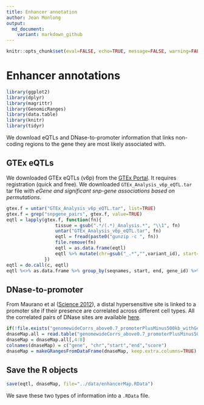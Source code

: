 ```yaml
---
title: Enhancer annotation
author: Jean Monlong
output:
  md_document:
    variant: markdown_github
---
```


```r
knitr::opts_chunk$set(eval=FALSE, echo=TRUE, message=FALSE, warning=FALSE, fig.width=10, tidy=TRUE)
```

# Enhancer annotations

```r
library(ggplot2)
library(dplyr)
library(magrittr)
library(GenomicRanges)
library(data.table)
library(knitr)
library(tidyr)
```

We download eQTLs and DNase-to-promoter information that links non-coding regions to the gene they are most likely associated with.

## GTEx eQTLs

We downloaded GTEx eQTLs (v6p) from the [GTEx Portal](http://gtexportal.org/home/datasets).
It requires registration (quick and free).
We downloaded `GTEx_Analysis_v6p_eQTL.tar` tar file with *eGene and significant snp-gene associations based on permutations*.

```r
gtex.f = untar("GTEx_Analysis_v6p_eQTL.tar", list=TRUE)
gtex.f = grep("snpgene_pairs", gtex.f, value=TRUE)
eqtl = lapply(gtex.f, function(fn){
                  tissue = gsub(".*/(.*)_Analysis.*", "\\1", fn)
                  untar("GTEx_Analysis_v6p_eQTL.tar", fn)
                  eqtl = fread(paste0("gunzip -c ", fn))
                  file.remove(fn)
                  eqtl = as.data.frame(eqtl)
                  eqtl %>% mutate(chr=gsub("_.*","",variant_id), start=gsub(".*_([0-9]+)_.*","\\1", variant_id), start=as.numeric(start), end=start+1, score=-log10(pval_beta)) %>% select(chr, start, end, gene_id, score) %>% mutate(tissue=tissue) %>% makeGRangesFromDataFrame(keep.extra.columns=TRUE)
              })
eqtl = do.call(c, eqtl)
eqtl %<>% as.data.frame %>% group_by(seqnames, start, end, gene_id) %>% summarize(score=mean(score), nb.tis=n(), tissue=paste(tissue, collapse=",")) %>% makeGRangesFromDataFrame(keep.extra.columns=TRUE)
```

## DNase-to-promoter

From Maurano et al ([Science 2012](http://www.sciencemag.org/content/337/6099/1190.full)), a distal hypersensitive site is linked to a promoter site if their presence are correlated across different cell types.
All the correlated pairs of DNase sites are available [here](http://www.uwencode.org/proj/Science_Maurano_Humbert_et_al/data/genomewideCorrs_above0.7_promoterPlusMinus500kb_withGeneNames_35celltypeCategories.bed8.gz).

```r
if(!file.exists("genomewideCorrs_above0.7_promoterPlusMinus500kb_withGeneNames_35celltypeCategories.bed8.gz")) download.file("http://www.uwencode.org/proj/Science_Maurano_Humbert_et_al/data/genomewideCorrs_above0.7_promoterPlusMinus500kb_withGeneNames_35celltypeCategories.bed8.gz", "genomewideCorrs_above0.7_promoterPlusMinus500kb_withGeneNames_35celltypeCategories.bed8.gz")
dnaseMap.all = read.table("genomewideCorrs_above0.7_promoterPlusMinus500kb_withGeneNames_35celltypeCategories.bed8.gz", as.is=TRUE)
dnaseMap = dnaseMap.all[,4:8]
colnames(dnaseMap) = c("gene", "chr","start","end","score")
dnaseMap = makeGRangesFromDataFrame(dnaseMap, keep.extra.columns=TRUE)
```

## Save the R objects

```r
save(eqtl, dnaseMap, file="../data/enhancerMap.RData")
```

We save these two types of information into a `.RData` file.

